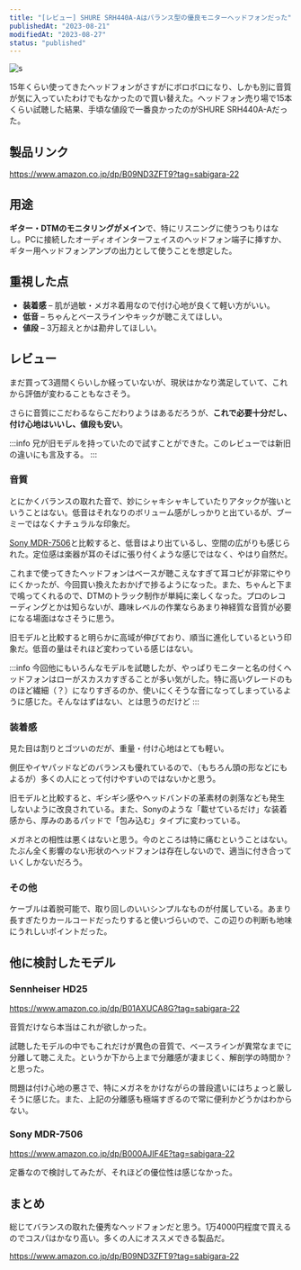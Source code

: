 ```yaml
---
title: "[レビュー] SHURE SRH440A-Aはバランス型の優良モニターヘッドフォンだった"
publishedAt: "2023-08-21"
modifiedAt: "2023-08-27"
status: "published"
---
```


![s](/images/posts/srh440a-a.webp)

15年くらい使ってきたヘッドフォンがさすがにボロボロになり、しかも別に音質が気に入っていたわけでもなかったので買い替えた。ヘッドフォン売り場で15本くらい試聴した結果、手頃な値段で一番良かったのがSHURE SRH440A-Aだった。

## 製品リンク

https://www.amazon.co.jp/dp/B09ND3ZFT9?tag=sabigara-22

## 用途

**ギター・DTMのモニタリングがメイン**で、特にリスニングに使うつもりはなし。PCに接続したオーディオインターフェイスのヘッドフォン端子に挿すか、ギター用ヘッドフォンアンプの出力として使うことを想定した。

## 重視した点

- **装着感** – 肌が過敏・メガネ着用なので付け心地が良くて軽い方がいい。
- **低音** – ちゃんとベースラインやキックが聴こえてほしい。
- **値段** – 3万超えとかは勘弁してほしい。

## レビュー

まだ買って3週間くらいしか経っていないが、現状はかなり満足していて、これから評価が変わることもなさそう。

さらに音質にこだわるならこだわりようはあるだろうが、**これで必要十分だし、付け心地はいいし、値段も安い**。

:::info
兄が旧モデルを持っていたので試すことができた。このレビューでは新旧の違いにも言及する。
:::

### 音質

とにかくバランスの取れた音で、妙にシャキシャキしていたりアタックが強いということはない。低音はそれなりのボリューム感がしっかりと出ているが、ブーミーではなくナチュラルな印象だ。

[Sony MDR-7506](https://www.amazon.co.jp/dp/B000AJIF4E?tag=sabigara-22)と比較すると、低音はより出ているし、空間の広がりも感じられた。定位感は楽器が耳のそばに張り付くような感じではなく、やはり自然だ。

これまで使ってきたヘッドフォンはベースが聴こえなすぎて耳コピが非常にやりにくかったが、今回買い換えたおかげで捗るようになった。また、ちゃんと下まで鳴ってくれるので、DTMのトラック制作が単純に楽しくなった。プロのレコーディングとかは知らないが、趣味レベルの作業ならあまり神経質な音質が必要になる場面はなさそうに思う。

旧モデルと比較すると明らかに高域が伸びており、順当に進化しているという印象だ。低音の量はそれほど変わっている感じはない。

:::info
今回他にもいろんなモデルを試聴したが、やっぱりモニターと名の付くヘッドフォンはローがスカスカすぎることが多い気がした。特に高いグレードのものほど繊細（？）になりすぎるのか、使いにくそうな音になってしまっているように感じた。そんなはずはない、とは思うのだけど
:::

### 装着感

見た目は割りとゴツいのだが、重量・付け心地はとても軽い。

側圧やイヤパッドなどのバランスも優れているので、（もちろん頭の形などにもよるが）多くの人にとって付けやすいのではないかと思う。

旧モデルと比較すると、ギシギシ感やヘッドバンドの革素材の剥落なども発生しないように改良されている。また、Sonyのような「載せているだけ」な装着感から、厚みのあるパッドで「包み込む」タイプに変わっている。

メガネとの相性は悪くはないと思う。今のところは特に痛むということはない。たぶん全く影響のない形状のヘッドフォンは存在しないので、適当に付き合っていくしかないだろう。

### その他

ケーブルは着脱可能で、取り回しのいいシンプルなものが付属している。あまり長すぎたりカールコードだったりすると使いづらいので、この辺りの判断も地味にうれしいポイントだった。

## 他に検討したモデル

### Sennheiser HD25

https://www.amazon.co.jp/dp/B01AXUCA8G?tag=sabigara-22

音質だけなら本当はこれが欲しかった。

試聴したモデルの中でもこれだけが異色の音質で、ベースラインが異常なまでに分離して聴こえた。というか下から上まで分離感が凄まじく、解剖学の時間か？と思った。

問題は付け心地の悪さで、特にメガネをかけながらの普段遣いにはちょっと厳しそうに感じた。また、上記の分離感も極端すぎるので常に便利かどうかはわからない。

### Sony MDR-7506

https://www.amazon.co.jp/dp/B000AJIF4E?tag=sabigara-22

定番なので検討してみたが、それほどの優位性は感じなかった。

## まとめ

総じてバランスの取れた優秀なヘッドフォンだと思う。1万4000円程度で買えるのでコスパはかなり高い。多くの人にオススメできる製品だ。

https://www.amazon.co.jp/dp/B09ND3ZFT9?tag=sabigara-22
